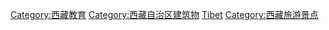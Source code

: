 [[Category:西藏教育|Category:西藏教育]]
[[Category:西藏自治区建筑物|Category:西藏自治区建筑物]]
[[Category:中国各省博物馆|Tibet‎]]
[[Category:西藏旅游景点|Category:西藏旅游景点]]